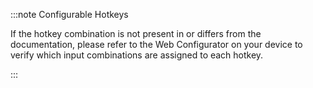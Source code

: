 :::note Configurable Hotkeys

If the hotkey combination is not present in or differs from the documentation, please refer to the Web Configurator on your device to verify which input combinations are assigned to each hotkey.

:::

